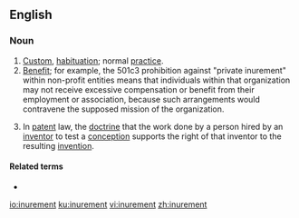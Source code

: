 ==English==

===Noun===
{{en-noun}}

# [[custom|Custom]], [[habituation]]; normal [[practice]].
# [[benefit|Benefit]]; for example, the 501c3 prohibition against "private inurement" within non-profit entities means that individuals within that organization may not receive excessive compensation or benefit from their employment or association, because such arrangements would contravene the supposed mission of the organization.
# {{label|en|legal}} In [[patent]] law, the [[doctrine]] that the work done by a person hired by an [[inventor]] to test a [[conception]] supports the right of that inventor to the resulting [[invention]].

====Related terms====
* {{l|en|inure}}

[[io:inurement]]
[[ku:inurement]]
[[vi:inurement]]
[[zh:inurement]]